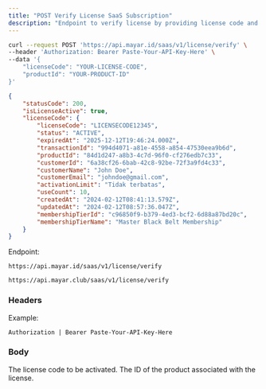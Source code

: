 ```yaml
---
title: "POST Verify License SaaS Subscription"
description: "Endpoint to verify license by providing license code and product ID in Saas Subscription Product."
---
```


<RequestExample>

```bash Request Example
curl --request POST 'https://api.mayar.id/saas/v1/license/verify' \
--header 'Authorization: Bearer Paste-Your-API-Key-Here' \
--data '{
    "licenseCode": "YOUR-LICENSE-CODE",
    "productId": "YOUR-PRODUCT-ID"
}'
```

</RequestExample>

<ResponseExample>

```json Response Example 200
{
    "statusCode": 200,
    "isLicenseActive": true,
    "licenseCode": {
        "licenseCode": "LICENSECODE12345",
        "status": "ACTIVE",
        "expiredAt": "2025-12-12T19:46:24.000Z",
        "transactionId": "994d4071-a81e-4558-a854-47530eea9b6d",
        "productId": "84d1d247-a8b3-4c7d-96f0-cf276edb7c33",
        "customerId": "6a38cf26-6bab-42c8-92be-72f3a9fd4c33",
        "customerName": "John Doe",
        "customerEmail": "johndoe@gmail.com",
        "activationLimit": "Tidak terbatas",
        "useCount": 10,
        "createdAt": "2024-02-12T08:41:13.579Z",
        "updatedAt": "2024-02-12T08:57:36.047Z",
        "membershipTierId": "c96850f9-b379-4ed3-bcf2-6d88a87bd20c",
        "membershipTierName": "Master Black Belt Membership"
    }
}
```

</ResponseExample>

Endpoint:

<CodeGroup>

```Production Production
https://api.mayar.id/saas/v1/license/verify
```


```Sandbox Sandbox
https://api.mayar.club/saas/v1/license/verify
```

</CodeGroup>

### Headers

<ResponseField name="Authorization" type="string" required>
  Example:

  `Authorization | Bearer Paste-Your-API-Key-Here`
</ResponseField>

### Body

<ParamField path="licenseCode" type="string" required>
  The license code to be activated.
</ParamField>

<ParamField path="productId" type="string" required>
  The ID of the product associated with the license.
</ParamField>